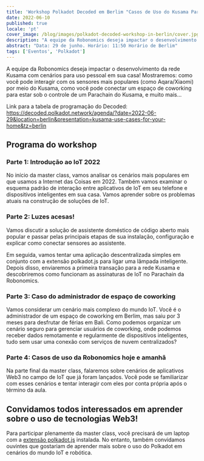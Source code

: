 ```yaml
---
title: 'Workshop Polkadot Decoded em Berlim "Casos de Uso do Kusama Para Sua Casa"'
date: 2022-06-10
published: true
locale: 'pt'
cover_image: /blog/images/polkadot-decoded-workshop-in-berlin/cover.jpg
description: "A equipe da Robonomics deseja impactar o desenvolvimento da rede Kusama com cenários para uso pessoal em sua casa! Mostraremos: como você pode interagir com os sensores mais populares (como Aqara/Xiaomi) por meio do Kusama, como você pode conectar um espaço de coworking para estar sob o controle de um Parachain do Kusama, e muito mais..."
abstract: "Data: 29 de junho. Horário: 11:50 Horário de Berlim"
tags: ['Eventos', 'Polkadot']
---
```


A equipe da Robonomics deseja impactar o desenvolvimento da rede Kusama com cenários para uso pessoal em sua casa! Mostraremos: como você pode interagir com os sensores mais populares (como Aqara/Xiaomi) por meio do Kusama, como você pode conectar um espaço de coworking para estar sob o controle de um Parachain do Kusama, e muito mais...

Link para a tabela de programação do Decoded: https://decoded.polkadot.network/agenda/?date=2022-06-29&location=berlin&presentation=kusama-use-cases-for-your-home&tz=berlin

## Programa do workshop

### Parte 1: Introdução ao IoT 2022

No início da master class, vamos analisar os cenários mais populares em que usamos a Internet das Coisas em 2022. Também vamos examinar o esquema padrão de interação entre aplicativos de IoT em seu telefone e dispositivos inteligentes em sua casa. Vamos aprender sobre os problemas atuais na construção de soluções de IoT.

### Parte 2: Luzes acesas!

Vamos discutir a solução de assistente doméstico de código aberto mais popular e passar pelas principais etapas de sua instalação, configuração e explicar como conectar sensores ao assistente.

Em seguida, vamos tentar uma aplicação descentralizada simples em conjunto com a extensão polkadot.js para ligar uma lâmpada inteligente. Depois disso, enviaremos a primeira transação para a rede Kusama e descobriremos como funcionam as assinaturas de IoT no Parachain da Robonomics.

### Parte 3: Caso do administrador de espaço de coworking

Vamos considerar um cenário mais complexo do mundo IoT. Você é o administrador de um espaço de coworking em Berlim, mas saiu por 3 meses para desfrutar de férias em Bali. Como podemos organizar um cenário seguro para gerenciar usuários de coworking, onde podemos receber dados remotamente e regularmente de dispositivos inteligentes, tudo sem usar uma conexão com serviços de nuvem centralizados?

### Parte 4: Casos de uso da Robonomics hoje e amanhã

Na parte final da master class, falaremos sobre cenários de aplicativos Web3 no campo de IoT que já foram lançados. Você pode se familiarizar com esses cenários e tentar interagir com eles por conta própria após o término da aula.

## Convidamos todos interessados em aprender sobre o uso de tecnologias Web3!

Para participar plenamente da master class, você precisará de um laptop com a [extensão polkadot.js](https://polkadot.js.org/extension/) instalada. No entanto, também convidamos ouvintes que gostariam de aprender mais sobre o uso do Polkadot em cenários do mundo IoT e robótica.